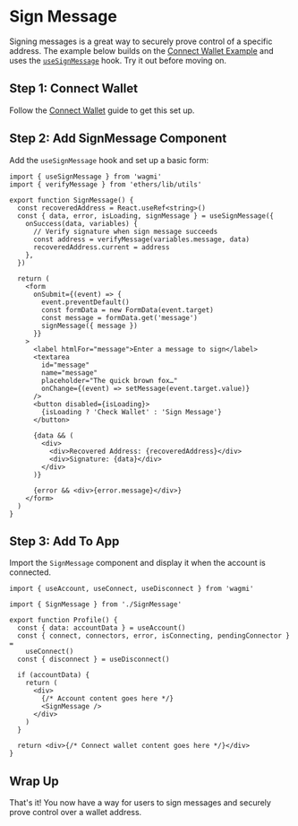 
# Sign Message

Signing messages is a great way to securely prove control of a specific address. The example below builds on the [Connect Wallet Example](/examples/connect-wallet) and uses the [`useSignMessage`](/docs/hooks/useSignMessage) hook. Try it out before moving on.

<SignMessage />

## Step 1: Connect Wallet

Follow the [Connect Wallet](/examples/connect-wallet#step-1-configuring-connectors) guide to get this set up.

## Step 2: Add SignMessage Component

Add the `useSignMessage` hook and set up a basic form:

```tsx
import { useSignMessage } from 'wagmi'
import { verifyMessage } from 'ethers/lib/utils'

export function SignMessage() {
  const recoveredAddress = React.useRef<string>()
  const { data, error, isLoading, signMessage } = useSignMessage({
    onSuccess(data, variables) {
      // Verify signature when sign message succeeds
      const address = verifyMessage(variables.message, data)
      recoveredAddress.current = address
    },
  })

  return (
    <form
      onSubmit={(event) => {
        event.preventDefault()
        const formData = new FormData(event.target)
        const message = formData.get('message')
        signMessage({ message })
      }}
    >
      <label htmlFor="message">Enter a message to sign</label>
      <textarea
        id="message"
        name="message"
        placeholder="The quick brown fox…"
        onChange={(event) => setMessage(event.target.value)}
      />
      <button disabled={isLoading}>
        {isLoading ? 'Check Wallet' : 'Sign Message'}
      </button>

      {data && (
        <div>
          <div>Recovered Address: {recoveredAddress}</div>
          <div>Signature: {data}</div>
        </div>
      )}

      {error && <div>{error.message}</div>}
    </form>
  )
}
```

## Step 3: Add To App

Import the `SignMessage` component and display it when the account is connected.

```tsx
import { useAccount, useConnect, useDisconnect } from 'wagmi'

import { SignMessage } from './SignMessage'

export function Profile() {
  const { data: accountData } = useAccount()
  const { connect, connectors, error, isConnecting, pendingConnector } =
    useConnect()
  const { disconnect } = useDisconnect()

  if (accountData) {
    return (
      <div>
        {/* Account content goes here */}
        <SignMessage />
      </div>
    )
  }

  return <div>{/* Connect wallet content goes here */}</div>
}
```

## Wrap Up

That's it! You now have a way for users to sign messages and securely prove control over a wallet address.
